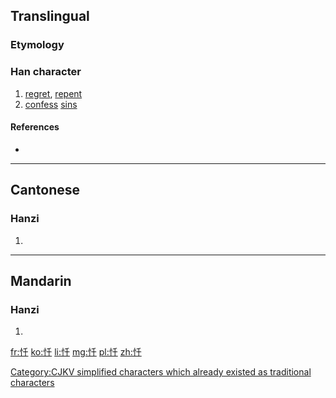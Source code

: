 {{also|懺}}
==Translingual==

===Etymology===
{{Han compound|心|千|c1=s|c2=p|t1=heart|ls=psc}}

[[Category:CJKV simplified characters which already existed as traditional characters]]

===Han character===
{{Han char|rn=61|rad=心|as=03|sn=6|four=9204<sub>0</sub>|canj=心竹十 (PHJ)|ids=⿰[[忄]][[千]]}}

# [[regret]], [[repent]]
# [[confess]] [[sin]]s

====References====
* {{Han ref|kx=0376.070|dkj=10315|dj=0702.160|hdz=42272.080|uh=5FCF|ud=24527|bh=C9E2|bd=51682}}

----

==Cantonese==

===Hanzi===
{{yue-hanzi|jyut=|y=chaam3|tra=懺}}

# {{defn|lang=yue|sort=心03}}

----

==Mandarin==

===Hanzi===
{{cmn-hanzi|tra=懺|pin=[[chàn]] ([[chan4]])|wg=ch'an<sup>4</sup>}}

# {{defn|lang=cmn|sort=心03}}

[[fr:忏]]
[[ko:忏]]
[[li:忏]]
[[mg:忏]]
[[pl:忏]]
[[zh:忏]]